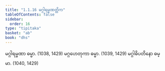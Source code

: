 ```yaml
---
title: "1.1.16 မဂ္ဂါရမ္မဏတ္တိက"
tableOfContents: false
sidebar:
  order: 16
type: "tipitaka"
basket: "ab"
book: "dhs"
---
```



<DynamicBreadcrumb />

<Division number="16" book="dhs" e="ch" v="29" p="3">

<Paragraph number="47" book="dhs">
မဂ္ဂါရမ္မဏာ ဓမ္မာ. (<Emphasis>1038, 1429</Emphasis>)
</Paragraph>

<Paragraph number="48" book="dhs">
မဂ္ဂဟေတုကာ ဓမ္မာ. (<Emphasis>1039, 1429</Emphasis>)
</Paragraph>

<Paragraph number="49" book="dhs">
မဂ္ဂါဓိပတိနော ဓမ္မာ. (<Emphasis>1040, 1429</Emphasis>)
</Paragraph>
</Division>
